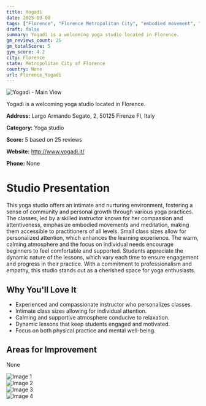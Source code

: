 ```yaml
---
title: Yogadì
date: 2025-03-08
tags: ["Florence", "Florence Metropolitan City", "embodied movement", "meditation", "yoga for beginners", "intimate", "calming", "Florence"]  
draft: false
summary: Yogadì is a welcoming yoga studio located in Florence.
gm_reviews_count: 25
gm_totalScore: 5
gym_score: 4.2
city: Florence
state: Metropolitan City of Florence
country: None
url: Florence_Yogadì
---
```


<div className="aspect-[16/9] relative my-8">
  <img 
    src="https://lh5.googleusercontent.com/p/AF1QipMYYlHuZXkCt8Du_tykNbVXeqaqJYpoom0kkTGB=w1920-h1080-k-no"
    alt="Yogadì - Main View"
    className="object-cover absolute inset-0 w-full h-full rounded-lg"
  />
</div>

Yogadì is a welcoming yoga studio located in Florence.

**Address:** Largo Armando Segato, 2, 50125 Firenze FI, Italy

**Category:** Yoga studio

**Score:** 5 based on 25 reviews

**Website:** http://www.yogadi.it/

**Phone:** None

# Studio Presentation

This yoga studio offers an intimate and nurturing environment, fostering a sense of community and personal growth through various yoga practices. The classes, led by a skilled instructor known for her compassion and attentiveness, emphasize embodied movements and meditation, making them accessible to practitioners of all levels. Small class sizes allow for personalized attention, which enhances the learning experience. The warm, calming atmosphere and the focus on individual needs encourage beginners to feel comfortable and supported. Students appreciate the dynamic nature of the lessons, which vary each time to ensure engagement and progress in their practice. With a commitment to professionalism and empathy, this studio stands out as a cherished space for yoga enthusiasts.

## Why You'll Love It

- Experienced and compassionate instructor who personalizes classes.
- Intimate class sizes allowing for individual attention.
- Calming and supportive atmosphere conducive to relaxation.
- Dynamic lessons that keep students engaged and motivated.
- Focus on both physical practice and mental well-being.

## Areas for Improvement

None

<div className="grid grid-cols-1 xl:grid-cols-2 gap-4 my-8">
<div className="aspect-[4/3] relative"><img src="https://lh5.googleusercontent.com/p/AF1QipORhjfbe8pq2EnJdCz0CI-e_0IZDXH8CddFhFpR=w1920-h1080-k-no" alt="Image 1" className="object-cover absolute inset-0 w-full h-full rounded-lg" /></div>
<div className="aspect-[4/3] relative"><img src="https://lh5.googleusercontent.com/p/AF1QipMcvHxsL3znH6m779qyaYLEkTkF-EVWdcZS6EtX=w1920-h1080-k-no" alt="Image 2" className="object-cover absolute inset-0 w-full h-full rounded-lg" /></div>
<div className="aspect-[4/3] relative"><img src="https://lh5.googleusercontent.com/p/AF1QipNPtaUMm9cxOXQCf0VMmzbchGw4kGkFTp6rndak=w1920-h1080-k-no" alt="Image 3" className="object-cover absolute inset-0 w-full h-full rounded-lg" /></div>
<div className="aspect-[4/3] relative"><img src="https://lh5.googleusercontent.com/p/AF1QipOEITqxnKVfhErzQfUjENrLpsVDJsc0TLEdKU3-=w1920-h1080-k-no" alt="Image 4" className="object-cover absolute inset-0 w-full h-full rounded-lg" /></div>
</div>